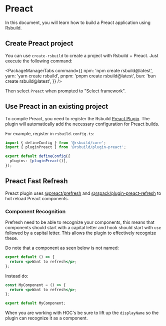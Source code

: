 # Preact

In this document, you will learn how to build a Preact application using Rsbuild.

## Create Preact project

You can use `create-rsbuild` to create a project with Rsbuild + Preact. Just execute the following command:


<PackageManagerTabs
  command={{
    npm: 'npm create rsbuild@latest',
    yarn: 'yarn create rsbuild',
    pnpm: 'pnpm create rsbuild@latest',
    bun: 'bun create rsbuild@latest',
  }}
/>

Then select `Preact` when prompted to "Select framework".

## Use Preact in an existing project

To compile Preact, you need to register the Rsbuild [Preact Plugin](/plugins/list/plugin-preact). The plugin will automatically add the necessary configuration for Preact builds.

For example, register in `rsbuild.config.ts`:

```ts title="rsbuild.config.ts"
import { defineConfig } from '@rsbuild/core';
import { pluginPreact } from '@rsbuild/plugin-preact';

export default defineConfig({
  plugins: [pluginPreact()],
});
```

## Preact Fast Refresh

Preact plugin uses [@preact/prefresh](https://github.com/preactjs/prefresh) and [@rspack/plugin-preact-refresh](https://github.com/rspack-contrib/rspack-plugin-preact-refresh) to hot reload Preact components.

### Component Recognition

Prefresh need to be able to recognize your components, this means that components should
start with a capital letter and hook should start with `use` followed by a capital letter.
This allows the plugin to effectively recognize these.

Do note that a component as seen below is not named:

```jsx
export default () => {
  return <p>Want to refresh</p>;
};
```

Instead do:

```jsx
const MyComponent = () => {
  return <p>Want to refresh</p>;
};

export default MyComponent;
```

When you are working with HOC's be sure to lift up the `displayName` so the plugin can
recognize it as a component.
